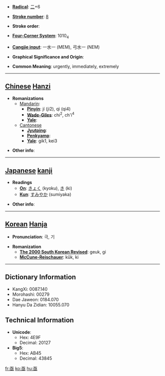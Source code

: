 * '''[[Wiktionary:Chinese radical index| Radical]]''': [[Wiktionary:Chinese radical index 二|二]]+6

* '''[[Wiktionary:Chinese total strokes index|Stroke number]]''': [[Wiktionary:Chinese total strokes index 8|8]]

* '''Stroke order''': 

* '''[[Wiktionary:Chinese four corner index|Four-Corner System]]''': 1010<sub>4</sub>

* '''[[Wiktionary:Chinese Cangjie index|Cangjie input]]''': 一水一 (MEM), 弓水一 (NEM)

* '''Graphical Significance and Origin''': 

* '''Common Meaning''': urgently, immediately, extremely

----

== [[Chinese]] [[Hanzi]] ==

* '''Romanizations'''
** [[Mandarin]]:
*** '''[[Pinyin]]''': jí (ji2), qì (qi4)
*** '''[[Wade-Giles]]''': chi<sup>2</sup>, ch'i<sup>4</sup>
*** '''[[Yale]]''': 
**[[Cantonese]]
***'''[[Jyutping]]''':
***'''[[Penkyamp]]''': 
***'''[[Yale]]''': gik1, kei3

* '''Other info''': 

----

== [[Japanese]] [[kanji]] ==

* '''Readings'''
** '''[[On]]''': [[きょく]] (kyoku), [[き]] (ki)
** '''[[Kun]]''': [[すみやか]] (sumiyaka)

* '''Other info''':  

----

== [[Korean]] [[Hanja]] ==

* '''Pronunciation''': 극, 기

* '''Romanization'''
** '''[[The 2000 South Korean Revised Romanization|The 2000 South Korean Revised]]''': geuk, gi
** '''[[McCune-Reischauer]]''': kŭk, ki

----

== Dictionary Information ==

* KangXi: 0087.140
* Morohashi: 00279
* Dae Jaweon: 0184.070
* Hanyu Da Zidian: 10055.070

== Technical Information ==

* '''Unicode''':
** Hex: 4E9F
** Decimal: 20127
* '''Big5''':
** Hex: AB45
** Decimal: 43845

[[fr:亟]]
[[ko:亟]]
[[hu:亟]]